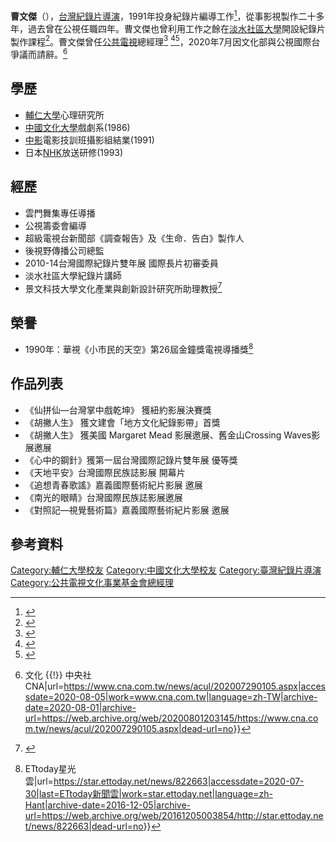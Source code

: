 {{BLPsources|time=2020-07-30T04:33:37+00:00}}
{{藝人
| 姓名 = 曹文傑
| 唱片公司 = 
| 父母 = 
| 音樂類型 = 
| 演奏樂器 = 
| 出道地點 = {{TWN}}
| 出道作 = 
| 出道日期 = 
| 代表作 = 《小市民的天空》
| 活躍年代 = 
| 經紀公司 = 
| 配偶 = 
| 網站 = 
| 相關團體 = 
| 獎項 = 
| IMDb = 
| 電影 = 
| 主持節目 = 
| 電視劇 = 
| 廣播劇 = 
| 舞台劇 = 
| 兒女 = 
| 宗教信仰 = 
| 類型 = 導演
| 其他藝名 = 
| 圖片 = 曹文傑.jpg
| 圖片尺寸 = 200px
| 圖片簡介 = 
| 本名 = 
| 外文名 = Wen-Chieh Tsao
| 外文 = 
| 羅馬拼音 = 
| 英文名 = 
| 暱稱 = 
| 國籍 = {{ROC}}
| 母校 = * [[輔仁大學|輔仁大學]]心理研究所
* [[中國文化大學|中國文化大學]]戲劇系
| 民族 = 
| 籍貫 = 
| 出生日期 = {{Birth year and age|1963}}
| 出生地點 = 
| 逝世日期 = 
| 逝世地點 = 
| 職業 = [[電影導演|電影導演]]
| 語言 = [[中華民國國語|國語]]
| 教育程度 = 
| 書籍 = 
}}
'''曹文傑'''（{{Bd|1963年|10月28日}}），[[台灣|台灣]][[紀錄片|紀錄片]][[導演|導演]]，1991年投身紀錄片編導工作<ref>{{Cite web|title=節目 - 曹文傑的臺灣公視願景|url=https://www.rti.org.tw/radio/programMessageView/id/36940|accessdate=2020-07-30|work=Rti 中央廣播電臺|language=zh}}</ref>，從事影視製作二十多年，過去曾在公視任職四年。曹文傑也曾利用工作之餘在[[淡水|淡水]][[社区大学|社區大學]]開設紀錄片製作課程<ref>{{Cite web|title=曹文傑 從紀錄片中追尋人生價值|url=https://vita.tw/%E6%9B%B9%E6%96%87%E5%82%91-%E5%BE%9E%E7%B4%80%E9%8C%84%E7%89%87%E4%B8%AD%E8%BF%BD%E5%B0%8B%E4%BA%BA%E7%94%9F%E5%83%B9%E5%80%BC-cc8b4a779c5c|accessdate=2020-07-30|date=2017-03-11|last=生命力新聞|work=Medium|language=en}}</ref>。曹文傑曾任[[公共電視文化事業基金會|公共電視]]總經理<ref>{{Cite web|title=關於公共電視 - About PTS|url=https://info.pts.org.tw/intro/ma_team.html|accessdate=2020-07-30|work=info.pts.org.tw|archive-date=2017-09-16|archive-url=https://web.archive.org/web/20170916000430/http://info.pts.org.tw/intro/ma_team.html|dead-url=no}}</ref> <ref>{{Cite web|title=公視新總經理 導演曹文傑接掌|url=https://news.cts.com.tw/mol/campus/201612/201612141831655.html|accessdate=2020-07-30|work=華視新聞網|language=zh-TW}}</ref><ref>{{Cite web|title=【人物專訪】公視總經理曹文傑：保持正向心態 面對一切困難|url=https://news.cts.com.tw/mol/campus/201706/201706021871660.html|accessdate=2020-07-30|work=華視新聞網|language=zh-TW|archive-date=2017-07-15|archive-url=https://web.archive.org/web/20170715190938/http://news.cts.com.tw/mol/campus/201706/201706021871660.html|dead-url=no}}</ref>，2020年7月因文化部與公視國際台爭議而請辭。<ref>{{Cite web|title=公視總經理曹文傑辭職空缺 徐秋華8月代理 {{!}} 文化 {{!}} 中央社 CNA|url=https://www.cna.com.tw/news/acul/202007290105.aspx|accessdate=2020-08-05|work=www.cna.com.tw|language=zh-TW|archive-date=2020-08-01|archive-url=https://web.archive.org/web/20200801203145/https://www.cna.com.tw/news/acul/202007290105.aspx|dead-url=no}}</ref>

== 學歷 ==
* [[輔仁大學|輔仁大學]]心理研究所
* [[中國文化大學|中國文化大學]]戲劇系(1986)
* [[中影公司|中影]]電影技訓班攝影組結業(1991)
* 日本[[NHK|NHK]]放送研修(1993)

== 經歷 ==
* 雲門舞集專任導播
* 公視籌委會編導
* 超級電視台新聞部《調查報告》及《生命．告白》製作人
* 後視野傳播公司總監
* 2010-14台灣國際紀錄片雙年展 國際長片初審委員
* 淡水社區大學紀錄片講師
* 景文科技大學文化產業與創新設計研究所助理教授<ref>{{Cite web|title=曹文傑|url=https://www.tieff.org/directors/e69bb9e69687e58291/|accessdate=2020-07-30|work=TIEFF|language=zh-TW|archive-date=2021-05-12|archive-url=https://web.archive.org/web/20210512194245/https://www.tieff.org/directors/e69bb9e69687e58291/|dead-url=no}}</ref>

== 榮譽 ==

* 1990年：華視《小市民的天空》第26屆金鐘獎電視導播獎<ref>{{Cite web|title=公視第6任總經理出爐！ 第1位紀錄片導演曹文傑當選 {{!}} ETtoday星光雲|url=https://star.ettoday.net/news/822663|accessdate=2020-07-30|last=ETtoday新聞雲|work=star.ettoday.net|language=zh-Hant|archive-date=2016-12-05|archive-url=https://web.archive.org/web/20161205003854/http://star.ettoday.net/news/822663|dead-url=no}}</ref>

== 作品列表 ==
* 《仙拼仙—台灣掌中戲乾坤》 獲紐約影展決賽獎
* 《胡撇人生》 獲文建會「地方文化紀錄影帶」首獎　
* 《胡撇人生》 獲美國 Margaret Mead 影展邀展、舊金山Crossing Waves影展邀展
* 《心中的鋼針》獲第一屆台灣國際記錄片雙年展 優等獎
* 《天地平安》台灣國際民族誌影展 開幕片
* 《追想青春歌謠》嘉義國際藝術紀片影展 邀展
* 《南光的眼睛》台灣國際民族誌影展邀展
* 《對照記—視覺藝術篇》嘉義國際藝術紀片影展 邀展

== 參考資料 ==
{{Reflist}}
[[Category:輔仁大學校友|Category:輔仁大學校友]]
[[Category:中國文化大學校友|Category:中國文化大學校友]]
[[Category:臺灣紀錄片導演|Category:臺灣紀錄片導演]]
[[Category:公共電視文化事業基金會總經理|Category:公共電視文化事業基金會總經理]]